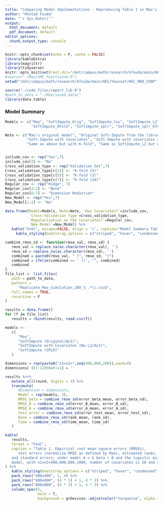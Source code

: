 ```yaml
---
title: "Comparing Model Implementations - Reproducing Table 1 in Mao's Paper"
author: "Khaled Fouda"
date: "`r Sys.Date()`"
output:
  html_document: default
  pdf_document: default
editor_options: 
  chunk_output_type: console
---
```


```r
knitr::opts_chunk$set(echo = F, cache = FALSE)
library(kableExtra)
library(magrittr)
library(tidyverse)
knitr::opts_knit$set(root.dir="/mnt/campus/math/research/kfouda/main/HEC/Youssef/HEC_MAO_COOP/")
#source("./Mao/SMC_functions6.R")
setwd("/mnt/campus/math/research/kfouda/main/HEC/Youssef/HEC_MAO_COOP")
```


```r
source("./code_files/import_lib.R")
#path_to_data = "./Mao/saved_data/"
library(data.table)
```

### Model Summary

```r
Models <- c("Mao", "SoftImpute_Orig", "SoftImpute_Cov", "SoftImpute_L2",
            "SoftImpute_KFold", "SoftImpute_splr", "SoftImpute_splr_Kfold")

Note <- c("Mao's original model", "Original Soft-Impute from the library",
          "Soft-Impute with Covariates", "Soft-Impute with covariates and ridge",
          "Same as above but with K-fold", "Same as SoftImpute_L2 but with the Sparse-plus-low-rank representation", "Same as above but with K-fold")


include_cov <- rep("Yes",7)
include_cov[2] <- "No"
Cross_validation_type <- rep("Validation Set",7)
Cross_validation_type[c(1)] <- "K-fold (5)"
Cross_validation_type[c(5)] <- "K-fold (3)"
Cross_validation_type[c(7)] <- "K-fold (10)"
Regular_cov <- rep("Ridge", 7)
Regular_cov[2:3] <- "None"
Regular_cov[6:7] <- "Dimension Reduction"
New_Model <- rep("Yes",7)
New_Model[1:2] <- "No"

data.frame(Model=Models, Note=Note, `Has Covariates?`=include_cov,
           `Cross-Validation Type`=Cross_validation_type, 
           `Regularization on the Covariates?`=Regular_cov,
           `New Model`=New_Model) %>%
   kable("html", escape=FALSE, align = 'c', caption="Model Summary Table") %>%
     kable_styling(bootstrap_options = c("striped", "hover", "condensed"), full_width = F, position = "center")

```



```r

combine_rmse_sd <- function(rmse_val, rmse_sd) {
   rmse_val = replace_na(as.character(rmse_val), '')
   rmse_sd = replace_na(as.character(rmse_sd), '')
   combined = paste0(rmse_val, " (", rmse_sd, ")")
   combined = ifelse(combined == ' ()', "", combined)
   combined
}
file_list <- list.files(
   path = path_to_data,
   pattern =
      "Replicate_Mao_Simulation_200_3_.*\\.csv$",
   full.names = TRUE,
   recursive = F
)

results = data.frame()
for (f in file_list)
   results = rbind(results, read.csv(f))

models <-
   c(
      "Mao",
      "SoftImpute (Original/ALS)",
      "SoftImpute with Covariates (No-L2/ALS)",
      "SoftImpute (SPLR)"
   )

dimensions = rep(paste0("n1=n2=",seq(400,800,200)),each=4)
dimensions[ ((1:12)%%4)!=1] = ''

results %<>%
   mutate_all(round, digits = 3) %>%
   transmute(
      #Dimension = dimensions,
      Model = rep(models, 3),
      RMSE_beta = combine_rmse_sd(error_beta_mean, error_beta_sd),
      RMSE_B = combine_rmse_sd(error_B_mean, error_B_sd),
      RMSE_A = combine_rmse_sd(error_A_mean, error_A_sd),
      Test_error = combine_rmse_sd(error_test_mean, error_test_sd),
      Rank = combine_rmse_sd(rank_mean, rank_sd),
      Time = combine_rmse_sd(time_mean, time_sd)
   )

```

```r

kable(
   results,
   format = "html",
   caption = "Table 1. Empirical root mean square errors (RMSEs),
      test errors (normalize RMSE as defined by Mao), estimated ranks, computational time,
   and standard errors; under model A = X beta + B and the logistic missing-at-random (MAR)
   model, with n1=n2=400,600,800,1000, number of covariates is 20 and rank of B is 10."
) %>%
   kable_styling(bootstrap_options = c("striped", "hover", "condensed", "responsive")) %>%
   pack_rows("400x400", 1, 4) %>%
   pack_rows("600x600", (4 * 1) + 1, 4 * 2) %>%
   pack_rows("800x800", (4 * 2) + 1, 4 * 3) %>%
   column_spec(5,
               bold = T,
               background = grDevices::adjustcolor("turquoise", alpha.f = 0.01))

```

